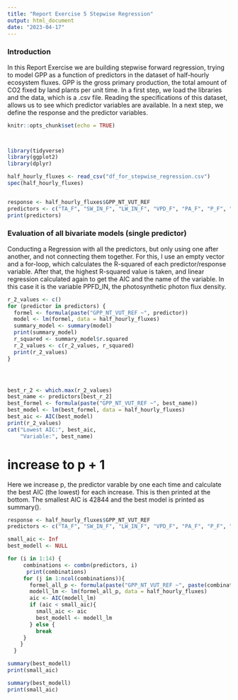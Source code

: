 ```yaml
---
title: "Report Exercise 5 Stepwise Regression"
output: html_document
date: "2023-04-17"
---
```


### Introduction

In this Report Exercise we are building stepwise forward regression, trying to model GPP as a function of predictors in the dataset of half-hourly ecosystem fluxes. GPP is the gross primary production, the total amount of CO2 fixed by land plants per unit time. In a first step, we load the libraries and the data, which is a .csv file. Reading the specifications of this dataset, allows us to see which predictor variables are available. In a next step, we define the response and the predictor variables. 

```r
knitr::opts_chunk$set(echo = TRUE)



library(tidyverse)
library(ggplot2)
library(dplyr)
```
```r

half_hourly_fluxes <- read_csv("df_for_stepwise_regression.csv")
spec(half_hourly_fluxes)


response <- half_hourly_fluxes$GPP_NT_VUT_REF
predictors <- c("TA_F", "SW_IN_F", "LW_IN_F", "VPD_F", "PA_F", "P_F", "WS_F", "TA_F_MDS", "SW_IN_F_MDS", "LW_IN_F_MDS", "VPD_F_MDS", "CO2_F_MDS", "PPFD_IN", "USTAR")
print(predictors)
```

### Evaluation of all bivariate models (single predictor)

Conducting a Regression with all the predictors, but only using one after another, and not connecting them together. For this, I use an empty vector and a for-loop, which calculates the R-squared of each predictor/response variable. After that, the highest R-squared value is taken, and linear regression calculated again to get the AIC and the name of the variable. In this case it is the variable PPFD_IN, the photosynthetic photon flux density.



```r
r_2_values <- c()
for (predictor in predictors) {
  formel <- formula(paste("GPP_NT_VUT_REF ~", predictor))
  model <- lm(formel, data = half_hourly_fluxes)
  summary_model <- summary(model)
  print(summary_model)
  r_squared <- summary_model$r.squared
  r_2_values <- c(r_2_values, r_squared)
  print(r_2_values)
}




best_r_2 <- which.max(r_2_values)
best_name <- predictors[best_r_2]
best_formel <- formula(paste("GPP_NT_VUT_REF ~", best_name))
best_model <- lm(best_formel, data = half_hourly_fluxes)
best_aic <- AIC(best_model)
print(r_2_values)
cat("Lowest AIC:", best_aic, 
    "Variable:", best_name)


```



# increase to p + 1
Here we increase p, the predictor varable by one each time and calculate the best AIC (the lowest) for each increase. This is then printed at the bottom. The smallest AIC is 42844 and the best model is printed as summary().
```r
response <- half_hourly_fluxes$GPP_NT_VUT_REF
predictors <- c("TA_F", "SW_IN_F", "LW_IN_F", "VPD_F", "PA_F", "P_F", "WS_F", "TA_F_MDS", "SW_IN_F_MDS", "LW_IN_F_MDS", "VPD_F_MDS", "CO2_F_MDS", "PPFD_IN", "USTAR")

small_aic <- Inf
best_modell <- NULL

for (i in 1:14) {
     combinations <- combn(predictors, i)
      print(combinations)
     for (j in 1:ncol(combinations)){
       formel_all_p <- formula(paste("GPP_NT_VUT_REF ~", paste(combinations[,j], collapse = "+")))
       modell_lm <- lm(formel_all_p, data = half_hourly_fluxes)
       aic <- AIC(modell_lm)
       if (aic < small_aic){
         small_aic <- aic
         best_modell <- modell_lm
       } else {
         break
     }
    }
  }

summary(best_modell)
print(small_aic)

```
```r
summary(best_modell)
print(small_aic)


```
